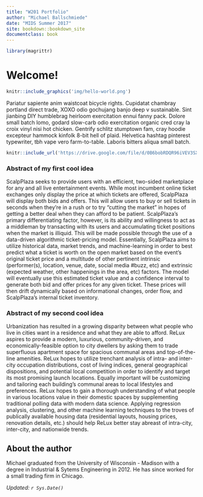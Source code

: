 ```yaml
---
title: "W201 Portfolio"
author: "Michael Ballschmiede"
date: "MIDS Summer 2017"
site: bookdown::bookdown_site
documentclass: book
---
```


<!-- This won't be displayed but it will initialize your R session. Add any R libraries you need here. -->
```r
library(magrittr)
```


# Welcome!

<!-- You can include images saved within your repo... -->
```r
knitr::include_graphics('img/hello-world.png')
```

Pariatur sapiente anim  waistcoat bicycle rights.  Cupidatat  chambray portland direct trade, XOXO odio gochujang banjo deep v sustainable.  Sint  jianbing DIY humblebrag heirloom exercitation ennui fanny pack.  Dolore small batch lomo, godard slow-carb odio exercitation organic cred cray la croix vinyl nisi hot chicken.  Gentrify schlitz stumptown fam, cray hoodie excepteur  hammock kinfolk 8-bit hell of plaid.  Helvetica hashtag pinterest typewriter, tbh vape vero farm-to-table.  Laboris  bitters aliqua small batch.

<!-- Below this line is just examples of how you can embed video from Google Drive. First you have to enable sharing, then just get the object ID which is that long string between d/ and /preview and will also be appended to any sharing link you generate for your video. -->
<p>
```r
knitr::include_url('https://drive.google.com/file/d/0B6bobRDQR96iVEV3SXJJal9CczQ/preview')
```

### Abstract of my first cool idea

ScalpPlaza seeks to provide users with an efficient, two-sided marketplace for any and all live entertainment events. While most incumbent online ticket exchanges only display the price at which tickets are offered, ScalpPlaza will display both bids and offers. This will allow users to buy or sell tickets in seconds when they’re in a rush or to try “cutting the market” in hopes of getting a better deal when they can afford to be patient. ScalpPlaza’s primary differentiating factor, however, is its ability and willingness to act as a middleman by transacting with its users and accumulating ticket positions when the market is illiquid. This will be made possible through the use of a data-driven algorithmic ticket-pricing model. Essentially, ScalpPlaza aims to utilize historical data, market trends, and machine-learning in order to best predict what a ticket is worth on the open market based on the event’s original ticket price and a multitude of other pertinent intrinsic (performer(s), location, venue, date, social media #buzz, etc) and extrinsic (expected weather, other happenings in the area, etc) factors. The model will eventually use this estimated ticket value and a confidence interval to generate both bid and offer prices for any given ticket. These prices will then drift dynamically based on informational changes, order flow, and ScalpPlaza’s internal ticket inventory. 

### Abstract of my second cool idea

Urbanization has resulted in a growing disparity between what people who live in cities want in a residence and what they are able to afford. ReLux aspires to provide a modern, luxurious, community-driven, and economically-feasible option to city dwellers by asking them to trade superfluous apartment space for spacious communal areas and top-of-the-line amenities. ReLux hopes to utilize trenchant analysis of intra- and inter-city occupation distributions, cost of living indices, general geographical dispositions, and potential local competition in order to identify and target its most promising launch locations. Equally important will be customizing and tailoring each building's communal areas to local lifestyles and preferences. ReLux hopes to gain a thorough understanding of what people in various locations value in their domestic spaces by supplementing traditional polling data with modern data science. Applying regression analysis, clustering, and other machine learning techniques to the troves of publically available housing data (residential layouts, housing prices, renovation details, etc.) should help ReLux better stay abreast of intra-city, inter-city, and nationwide trends. 


## About the author

Michael graduated from the University of Wisconsin - Madison with a degree in Industrial & Sytems Engineering in 2012. He has since worked for a small trading firm in Chicago.

*Updated: `r Sys.Date()`*
